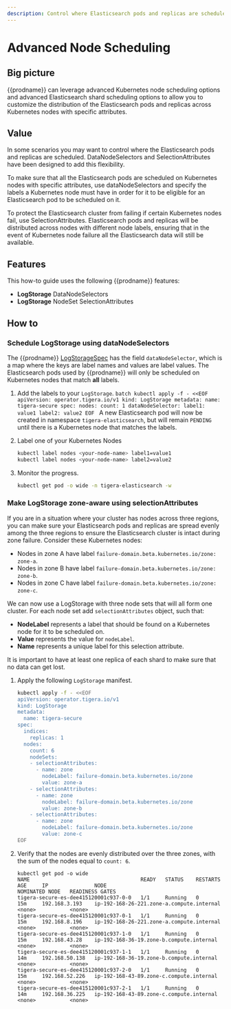 ```yaml
---
description: Control where Elasticsearch pods and replicas are scheduled.
---
```


# Advanced Node Scheduling

## Big picture

{{prodname}} can leverage advanced Kubernetes node scheduling options and advanced Elasticsearch shard scheduling
options to allow you to customize the distribution of the Elasticsearch pods and replicas across Kubernetes nodes with
specific attributes.

## Value

In some scenarios you may want to control where the Elasticsearch pods and replicas are scheduled. DataNodeSelectors and
SelectionAttributes have been designed to add this flexibility.

To make sure that all the Elasticsearch pods are scheduled on Kubernetes nodes with specific attributes, use dataNodeSelectors
and specify the labels a Kubernetes node must have in order for it to be eligible for an Elasticsearch pod to be scheduled on it.

To protect the Elasticsearch cluster from failing if certain Kubernetes nodes fail, use SelectionAttributes. Elasticsearch
pods and replicas will be distributed across nodes with different node labels, ensuring that in the event of Kubernetes
node failure all the Elasticsearch data will still be available.

## Features

This how-to guide uses the following {{prodname}} features:

- **LogStorage** DataNodeSelectors
- **LogStorage** NodeSet SelectionAttributes

## How to

### Schedule LogStorage using dataNodeSelectors

The {{prodname}} [LogStorageSpec](../../reference/installation/api.mdx) has the field `dataNodeSelector`,
which is a map where the keys are label names and values are label values. The Elasticsearch pods used by {{prodname}}
will only be scheduled on Kubernetes nodes that match **all** labels.

1.  Add the labels to your `LogStorage`.
    `batch kubectl apply -f - <<EOF apiVersion: operator.tigera.io/v1 kind: LogStorage metadata: name: tigera-secure spec: nodes: count: 1 dataNodeSelector: label1: value1 label2: value2 EOF `
    A new Elasticsearch pod will now be created in namespace `tigera-elasticsearch`, but will remain `PENDING` until there is
    a Kubernetes node that matches the labels.

1.  Label one of your Kubernetes Nodes
    ```bash
    kubectl label nodes <your-node-name> label1=value1
    kubectl label nodes <your-node-name> label2=value2
    ```
1.  Monitor the progress.
    ```bash
    kubectl get pod -o wide -n tigera-elasticsearch -w
    ```

### Make LogStorage zone-aware using selectionAttributes

If you are in a situation where your cluster has nodes across three regions, you can make sure your Elasticsearch pods
and replicas are spread evenly among the three regions to ensure the Elasticsearch cluster is intact during zone failure.
Consider these Kubernetes nodes:

- Nodes in zone A have label `failure-domain.beta.kubernetes.io/zone: zone-a`.
- Nodes in zone B have label `failure-domain.beta.kubernetes.io/zone: zone-b`.
- Nodes in zone C have label `failure-domain.beta.kubernetes.io/zone: zone-c`.

We can now use a LogStorage with three node sets that will all form one cluster. For each node set add `selectionAttributes` object,
such that:

- **NodeLabel** represents a label that should be found on a Kubernetes node for it to be scheduled on.
- **Value** represents the value for `nodeLabel`.
- **Name** represents a unique label for this selection attribute.

It is important to have at least one replica of each shard to make sure that no data can get lost.

1.  Apply the following `LogStorage` manifest.
    ```bash
    kubectl apply -f - <<EOF
    apiVersion: operator.tigera.io/v1
    kind: LogStorage
    metadata:
      name: tigera-secure
    spec:
      indices:
        replicas: 1
      nodes:
        count: 6
        nodeSets:
        - selectionAttributes:
          - name: zone
            nodeLabel: failure-domain.beta.kubernetes.io/zone
            value: zone-a
        - selectionAttributes:
          - name: zone
            nodeLabel: failure-domain.beta.kubernetes.io/zone
            value: zone-b
        - selectionAttributes:
          - name: zone
            nodeLabel: failure-domain.beta.kubernetes.io/zone
            value: zone-c
    EOF
    ```
1.  Verify that the nodes are evenly distributed over the three zones, with the sum of the nodes equal to `count: 6`.
    ```
    kubectl get pod -o wide
    NAME                                    READY   STATUS    RESTARTS   AGE     IP               NODE                                           NOMINATED NODE   READINESS GATES
    tigera-secure-es-dee415120001c937-0-0   1/1     Running   0          15m     192.168.3.193    ip-192-168-26-221.zone-a.compute.internal   <none>           <none>
    tigera-secure-es-dee415120001c937-0-1   1/1     Running   0          15m     192.168.8.196    ip-192-168-26-221.zone-a.compute.internal   <none>           <none>
    tigera-secure-es-dee415120001c937-1-0   1/1     Running   0          15m     192.168.43.28    ip-192-168-36-19.zone-b.compute.internal    <none>           <none>
    tigera-secure-es-dee415120001c937-1-1   1/1     Running   0          14m     192.168.50.138   ip-192-168-36-19.zone-b.compute.internal    <none>           <none>
    tigera-secure-es-dee415120001c937-2-0   1/1     Running   0          15m     192.168.52.226   ip-192-168-43-89.zone-c.compute.internal    <none>           <none>
    tigera-secure-es-dee415120001c937-2-1   1/1     Running   0          14m     192.168.36.225   ip-192-168-43-89.zone-c.compute.internal    <none>           <none>
    ```
